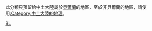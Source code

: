 此分類只預留給中土大陸屬於[[貝爾蘭|貝爾蘭]]的地區，至於非貝爾蘭的地區，請使用[[:Category:中土大陸的地理|:Category:中土大陸的地理]]。

[[category:中土大陸的地理|BL]]